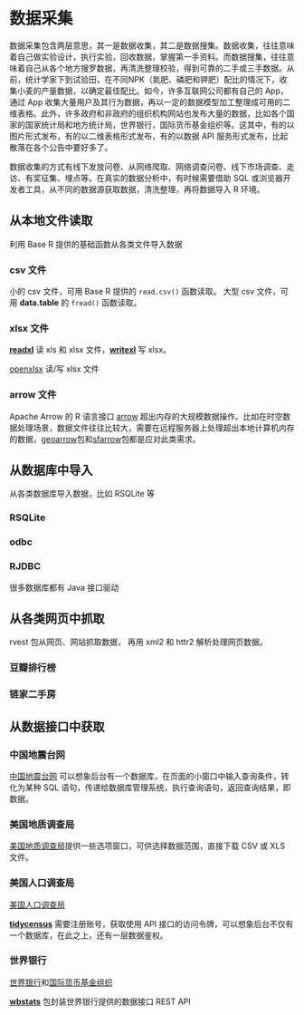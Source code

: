 # 数据采集 {#sec-data-collection}

数据采集包含两层意思，其一是数据收集，其二是数据搜集。数据收集，往往意味着自己做实验设计，执行实验，回收数据，掌握第一手资料。而数据搜集，往往意味着自己从各个地方搜罗数据，再清洗整理校验，得到可靠的二手或三手数据。从前，统计学家下到试验田，在不同NPK（氮肥、磷肥和钾肥）配比的情况下，收集小麦的产量数据，以确定最佳配比。如今，许多互联网公司都有自己的 App，通过 App 收集大量用户及其行为数据，再以一定的数据模型加工整理成可用的二维表格。此外，许多政府和非政府的组织机构网站也发布大量的数据，比如各个国家的国家统计局和地方统计局，世界银行，国际货币基金组织等。这其中，有的以图片形式发布，有的以二维表格形式发布，有的以数据 API 服务形式发布，比起散落在各个公告中要好多了。

数据收集的方式有线下发放问卷、从网络爬取、网络调查问卷、线下市场调查、走访、有奖征集、埋点等。在真实的数据分析中，有时候需要借助 SQL 或浏览器开发者工具，从不同的数据源获取数据，清洗整理，再将数据导入 R 环境。


## 从本地文件读取 {#sec-file}


利用 Base R 提供的基础函数从各类文件导入数据

### csv 文件 {#sec-csv}

小的 csv 文件，可用 Base R 提供的 `read.csv()` 函数读取。
大型 csv 文件，可用 **data.table** 的 `fread()` 函数读取。

### xlsx 文件 {#sec-xlsx}

[**readxl**](https://github.com/tidyverse/readxl) 读 xls 和 xlsx 文件，[**writexl**](https://github.com/ropensci/writexl) 写 xlsx。

[openxlsx](https://github.com/ycphs/openxlsx) 读/写 xlsx 文件

### arrow 文件 {#sec-arrow}

Apache Arrow 的 R 语言接口 [arrow](https://github.com/apache/arrow/tree/master/r) 超出内存的大规模数据操作。比如在时空数据处理场景，数据文件往往比较大，需要在远程服务器上处理超出本地计算机内存的数据，[geoarrow](https://github.com/paleolimbot/geoarrow)包和[sfarrow](https://github.com/wcjochem/sfarrow/)包都是应对此类需求。




## 从数据库中导入 {#sec-database}

从各类数据库导入数据，比如 RSQLite 等

### RSQLite


### odbc


### RJDBC

很多数据库都有 Java 接口驱动


## 从各类网页中抓取 {#sec-web-scraping}

rvest 包从网页、网站抓取数据， 再用 xml2 和 httr2 解析处理网页数据。


### 豆瓣排行榜 {#sec-douban}


### 链家二手房 {#sec-lianjia}


## 从数据接口中获取 {#sec-rest-api}

### 中国地震台网 {#sec-earthquake-cenc}

[中国地震台网](https://news.ceic.ac.cn/)
可以想象后台有一个数据库，在页面的小窗口中输入查询条件，转化为某种 SQL 语句，传递给数据库管理系统，执行查询语句，返回查询结果，即数据。

### 美国地质调查局 {#sec-earthquake-usgs}

[美国地质调查局](https://earthquake.usgs.gov/earthquakes/search/)提供一些选项窗口，可供选择数据范围，直接下载 CSV 或 XLS 文件。

### 美国人口调查局 {#sec-census-bureau}

[美国人口调查局](https://www.census.gov/)

[**tidycensus**](https://github.com/walkerke/tidycensus/)
需要注册账号，获取使用 API 接口的访问令牌，可以想象后台不仅有一个数据库，在此之上，还有一层数据鉴权。

### 世界银行 {#sec-world-bank}

[世界银行](https://www.shihang.org/zh/home)和[国际货币基金组织](https://www.imf.org/zh/Home)

[**wbstats**](https://github.com/nset-ornl/wbstats) 包封装世界银行提供的数据接口 REST API


